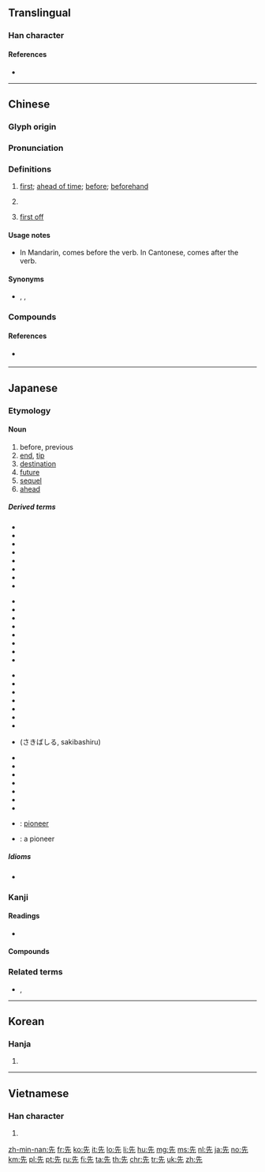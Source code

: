 {{also|失|矢}}
==Translingual==
{{stroke order|strokes=6}}

===Han character===
{{Han char|rn=10|rad=儿|as=04|sn=6|four=24211|canj=HGHU|ids=⿱⺧儿}}

====References====
* {{Han ref|kx=0124.050|dkj=01349|dj=0260.060|hdz=10267.020|uh=5148|ud=20808|bh=A5FD|bd=42493}}

----

==Chinese==
{{zh-forms}}

===Glyph origin===
{{Han etym}}

===Pronunciation===
{{zh-pron
|m=xiān
|c=sin1
|g=xien1
|h=pfs=sîn
|j=xie1
|md=sĕng/siĕng
|md_note=sĕng - vernacular; siĕng - literary
|mn=seng/sin/sian
|mn_note=seng, sin - vernacular; sian - literary
|mn-t=sing1
|w=1xi san
|mc=y
|oc=y
|ma=y
|cat=a,adv
}}

===Definitions===
{{zh-hanzi}}

# [[first]]; [[ahead of time]]; [[before]]; [[beforehand]]
#: {{zh-x|我 要 先 去 洗手間。|I need to go to the bathroom '''first'''.}}
#: {{zh-x|我 要{jiu3} 去 廁{ci3}所 先。|I need to go to the bathroom '''first'''.|C}}
# {{rfdef|lang=zh}}
#: {{zh-x|佢 瞓 到 而家 先 瞓 醒 覺。|He slept so long that he only woke up just now.|C}}
#: {{zh-x|你 先 食 一 碗 飯 點 會 夠！|Eating one bowl isn't enough!|C}}
#: {{zh-x|呢{nei1}啲 先 係 唱歌。|''This'' is ''true'' singing.|C}}
#: {{zh-x|你 唔係 頭先 先 去 咗 咩。|Didn't you just go?|C}}
# {{lb|zh|Cantonese}} [[first off]]
#: {{zh-x|你 買 咗 未 先？|First off, have you even bought it yet?|C}}

====Usage notes====
* {{gloss|first; beforehand}} In Mandarin, {{lang|zh|先}} comes before the verb. In Cantonese, {{lang|zh|先}} comes after the verb.

====Synonyms====
* {{sense|first}} {{zh-l|首先}}, {{zh-l|最先}}, {{zh-l|第一}}

===Compounds===
{{zh-der|先鋒|先帝|先生|先意承旨|先蠶|先母|先發|事先|先達|先人|從先|先是|先時|冬烘先生|先正|先天說|先登|恐後爭先|先聲|先馳得點|先祖考|先意希旨|先零|先驅螻蟻|意在筆先|先驅|先澤|大先生|先識遠量|先古|坌鳥先飛|先疇|先見|先師|先卿|先遣部隊|先鞭|先哲|先天缺陷|先機|先入之見|大人先生|最先|先妣|先頭|全真先生|先例|幸為先容|七代先靈|先進|先憂後樂|先睹為快|巴先|先覺先知|先天不足|意存筆先|女先|先行後聞|先儒|先祖妣|優先|後發先至|先盛後衰|恢先緒|先民|先兆|先君|先禮後兵|先河|下江先生|先行|德先生|先荊|先來後到|得先手|後先輝映|先父|後實先聲|制敵機先|先世|先塋|先吾著鞭|先來|先室|地理先生|先臣|先頭部隊|先路|先覺|先導|一馬當先|先祀|在先|先見之明|廣文先生|古聖先賢|先緒|小先生|先斬後聞|先天性|先嚴|先聖|先祖|先入為主|先德|先慈|先行官|先主|五柳先生|先輩|先聲奪人|好好先生|儘先|女先生|奮勇當先|奮勇爭先|先識|先遣作戰|太老先生|守先待後|孝先便腹|先農|先遣隊|佔先|先聲後實|先王|先秦|先賢|先走一步|先天|先驅者|亭林先生|先兒|夯雀先飛|一路領先|先後|先考|先策|先決條件|原先|先驗主義|先難後獲|先皇|先公後私|先妾|先秦諸子|先令|先年|先決問題|先容|先前|先意承志|先進國家|先議權|先花後果|先知先覺|先知|先發制人|先烈|先期|先施|先斬後奏|先手|先從隗始|先後倒置|先夫|先務|優先權|先缺後空|急先鋒|先鋒隊|先人後己|未風先雨|楮先生|望秋先零|有言在先|攙先|承先啟後|比先時|甘井先竭|擁彗先驅|未老先衰|搶先|捷足先登|祖鞭先著|疾足先得|私塾先生|禮先壹飯|禍為福先|疋先裡|祖先|率先|瞽目先生|福為禍先|捷足先得|當先|敢勇當先|有約在先|猛著先鞭|未卜先知|爭先|比先|烏有先生|爭先恐後|探先|洞察機先|機先|洞燭機先|早先|稷下先生|預先|開先例|鄉先達|笨雀先飛|逐兔先得|算命先生|老先|負弩先驅|近火先燋|非有先生|馬蓋先|領先群倫|開路先鋒|老先生|荷葉先師|首先|陽明先生|至聖先師|風水先生|躬先表率|頭先|領先指標|革命先烈|鄉先生|笨鳥先飛|道學先生|領先群雄|遙遙領先|賽先生|領先|躬先士卒|身先士卒|起先|老祖先|身先士眾|門館先生|著先鞭}}

====References====
* {{qualifier|Min Nan}} {{thcwd|2063}}

----

==Japanese==

===Etymology===
{{ja-kanjitab|さき|yomi=k}}

====Noun====
{{ja-noun|さき}}

# before, previous
# [[end]], [[tip]]
# [[destination]]
# [[future]]
# [[sequel]]
# [[ahead]]

=====Derived terms=====
{{top4}}
* {{l|ja|行き先}}
* {{l|ja|生い先}}
* {{l|ja|老い先}}
* {{l|ja|送り先}}
* {{l|ja|お先}}
* {{l|ja|此の先}}
* {{l|ja|差し出し先}}
* {{l|ja|仕入れ先}}
{{mid4}}
* {{l|ja|立ち回り先}}
* {{l|ja|使い先}}
* {{l|ja|勤め先}}
* {{l|ja|問い合わせ先}}
* {{l|ja|嫁ぎ先}}
* {{l|ja|届け先}}
* {{l|ja|取り引き先}}
* {{l|ja|引っ越し先}}
{{mid4}}
* {{l|ja|ペン先}}
* {{l|ja|真っ先}}
* {{l|ja|切っ先}}
* {{l|ja|先んじる}}
* {{l|ja|先んずる}}
* {{l|ja|先借り}}
* {{l|ja|先取り}}
* {{l|ja|先走る}} (さきばしる, sakibashiru)
{{mid4}}
* {{l|ja|先送り}}
* {{l|ja|先買い}}
* {{l|ja|先売り}}
* {{l|ja|先付け}}
* {{l|ja|先払い}}
* {{l|ja|先立つ}}
* {{l|ja|先立てる}}
* {{l|ja|先駆}}: [[pioneer]]
* {{l|ja|先駆者}}: a pioneer
{{bottom}}

=====Idioms=====
* {{l|ja|先を越す}}

===Kanji===
{{ja-kanji|grade=1|rs=儿04}}

====Readings====
* {{ja-readings|on=[[せん]] ([[sen]])|kun=[[さき]] ([[saki]]), [[さきんじる]] ([[先んじる]], [[sakinjiru]]), [[まず]] ([[先ず]], [[mazu]])}}

====Compounds====
{{der3
| {{ja-r|宛先|あてさき}}
| {{ja-r|後先|あとさき}}
| {{ja-r|一寸先|いっすんさき}}
| {{ja-r|移転先|いてんさき}}
| {{ja-r|縁先|のきさき}}
| {{ja-r|御先|おさき}}
| {{ja-r|肩先|かたさき}}
| {{ja-r|機先|きせん}}
| {{ja-r|勤務先|きんむさき}}
| {{ja-r|口先|くちさき}}
| {{ja-r|剣先|けんさき}}
| {{ja-r|下馬先|げばさき}}
| {{ja-r|玄関先|げんかんさき}}
| {{ja-r|現先|げんさき}}
| {{ja-r|購入先|こうにゅうさき}}
| {{ja-r|小手先|こてさき}}
| {{ja-r|幸先|さいさき}}
| {{ja-r|先々|さきざき}}, {{ja-r|先先|さきざき}}
| {{ja-r|潮先|しおさき}}
| {{ja-r|指示先|しじさき}}
| {{ja-r|舌先|したさき}}
| {{ja-r|就職先|しゅうそくさき}}
| {{ja-r|宿泊先|しゅくはくさき}}
| {{ja-r|照会先|しょうかいさき}}
| {{ja-r|送付先|そうふさき}}
| {{ja-r|祖先|そせん}}
| {{ja-r|太刀先|たちさき}}
| {{ja-r|旅先|たびさき}}
| {{ja-r|注文先|ちゅうもんさき}}
| {{ja-r|筒先|つつさき}}
| {{ja-r|爪先|つめさき}}
| {{ja-r|手先|てさき}}
| {{ja-r|手羽先|てばさき}}
| {{ja-r|転居先|てんいさき}}
| {{ja-r|転送先|てんそうさき}}
| {{ja-r|転任先|てんにんさき}}
| {{ja-r|出先|でさき}}
| {{ja-r|伝送先|でんそうさき}}
| {{ja-r|得意先|とくいさき}}
| {{ja-r|突先|とっさき}}
| {{ja-r|取引先|とりひきさき}}
| {{ja-r|庭先|にわさき}}
| {{ja-r|軒先|のきさき}}
| {{ja-r|配達先|はいたつさき}}
| {{ja-r|刷毛先|はけさき}}
| {{ja-r|刃先|はさき}}
| {{ja-r|鼻先|はなさき}}
| {{ja-r|春先|はるさき}}
| {{ja-r|火先|ほさき}}
| {{ja-r|一足先|ひとあしさき}}
| {{ja-r|筆先|ふでさき}}
| {{ja-r|舳先|へさき}}
| {{ja-r|奉公先|ほうこうさき}}
| {{ja-r|矛先|ほこさき}}
| {{ja-r|穂先|ほさき}}
| {{ja-r|水先|みずさき}}
| {{ja-r|店先|みせさき}}
| {{ja-r|胸先|むなさき}}
| {{ja-r|目先|めさき}}
| {{ja-r|矢先|やさき}}
| {{ja-r|槍先|やりさき}}
| {{ja-r|優先|ゆうせん}}
| {{ja-r|指先|ゆびさき}}
| {{ja-r|旅行先|りょこうさき}}
| {{ja-r|連絡先|れんらくさき}}
| {{ja-r|帥先|そっせん}}, {{ja-r|卒先|そっせん}}, {{ja-r|率先|そっせん}}
| {{ja-r|一先|ひとまず}}
| {{ja-r|先頃|さきごろ}}
| {{ja-r|先安|さきやす}}
| {{ja-r|先鋭|せんえい}}
| {{ja-r|先王|せんのう}}
| {{ja-r|先回|せんかい}}
| {{ja-r|先覚|せんかく}}
| {{ja-r|先学|せんがく}}
| {{ja-r|先議|せんぎ}}
| {{ja-r|先客|せんきゃく}}
| {{ja-r|先金|さきがね}}
| {{ja-r|先駆|せんく}}
| {{ja-r|先君|せんくん}}
| {{ja-r|鋭先形|えいせんけい}}
| {{ja-r|先決|せんけつ}}
| {{ja-r|先月|せんげつ}}
| {{ja-r|先見|せんけん}}
| {{ja-r|先賢|せんけん}}
| {{ja-r|先遣|せんけん}}
| {{ja-r|先験的|せんけんてき}}
| {{ja-r|先古|せんこ}}
| {{ja-r|先口|せんこう}}
| {{ja-r|先攻|せんこう}}
| {{ja-r|先皇|せんのう}}
| {{ja-r|先考|せんこう}}
| {{ja-r|先行|せんこう}}
| {{ja-r|先高|せんこう}}
| {{ja-r|先刻|せんこく}}
| {{ja-r|先妻|せんさい}}
| {{ja-r|先細|せんさい}}
| {{ja-r|先在|せんざい}}
| {{ja-r|先山|せんざん}}
| {{ja-r|先史|せんし}}
| {{ja-r|先師|せんし}}
| {{ja-r|先主|せんしゅ}}
| {{ja-r|先取|せんしゅ}}
| {{ja-r|先手|せんて}}
| {{ja-r|先蹴|せんしゅう}}
| {{ja-r|先週|せんしゅう}}
| {{ja-r|先住|せんじゅう}}
| {{ja-r|先述|せんじゅつ}}
| {{ja-r|先勝|せんしょう}}
| {{ja-r|先進|せんしん}}
| {{ja-r|先人|せんじん}}
| {{ja-r|先陣|せんじん}}
| {{ja-r|先制|せんせい}}
| {{ja-r|先生|せんせい}}
| {{ja-r|先聖|せんせい}}
| {{ja-r|先祖|せんぞ}}
| {{ja-r|先太|さきぶと}}
| {{ja-r|先代|せんだい}}
| {{ja-r|先達|せんだつ}}
| {{ja-r|先端|せんたん}}
| {{ja-r|先知|せんち}}
| {{ja-r|先着|せんちゃく}}
| {{ja-r|先帝|せんのう}}
| {{ja-r|先程|さきほど}}
| {{ja-r|先哲|せんてつ}}
| {{ja-r|先天|せんてん}}
| {{ja-r|先登|せんとう}}, {{ja-r|先頭|せんとう}}
| {{ja-r|先途|せんど}}
| {{ja-r|先度|せんど}}
| {{ja-r|先塔|せんとう}}
| {{ja-r|先投|せんとう}}
| {{ja-r|先導|せんどう}}
| {{ja-r|先日|せんじつ}}
| {{ja-r|先入|せんにゅ}}
| {{ja-r|先任|せんにん}}
| {{ja-r|先年|せんねん}}
| {{ja-r|先輩|せんぱい}}
| {{ja-r|先発|せんぱつ}}
| {{ja-r|先般|せんぱん}}
| {{ja-r|先番|せんばん}}
| {{ja-r|先非|せんぴ}}
| {{ja-r|先夫|せんぷ}}
| {{ja-r|先婦|せんぷ}}
| {{ja-r|先父|せんぷ}}
| {{ja-r|先負|せんぶ}}
| {{ja-r|先物|さきもの}}
| {{ja-r|先兵|せんぺい}}
| {{ja-r|先便|せんべん}}
| {{ja-r|先鞭|せんべん}}
| {{ja-r|先方|せんぽう}}
| {{ja-r|先鋒|せんぽう}}
| {{ja-r|先棒|さきぼう}}
| {{ja-r|先務|せんむ}}
| {{ja-r|先夜|せんや}}
| {{ja-r|先役|せんやく}}
| {{ja-r|先約|せんやく}}
| {{ja-r|先様|せんさま}}
| {{ja-r|先隣|さきどなり}}
| {{ja-r|先例|せんれい}}
| {{ja-r|先妣|せんぴ}}
| {{ja-r|先伝言|せんでんごん}}: [[herald]]
}}

===Related terms===
* {{ja-r|先達て|せんだって}}, {{ja-r|先だって|せんだって}}

----

==Korean==

===Hanja===
{{ko-hanja|hangeul=선|eumhun=먼저|ehrv=meonjeo|ehmr=mŏnjŏ|ehy=mence}}

# {{defn|lang=ko|sort=儿04}}

----

==Vietnamese==

===Han character===
{{vi-hantu|[[tiên]], [[ten]], [[teng]]|rs=儿04}}

# {{defn|lang=vi|sort=儿04}}

[[zh-min-nan:先]]
[[fr:先]]
[[ko:先]]
[[it:先]]
[[lo:先]]
[[li:先]]
[[hu:先]]
[[mg:先]]
[[ms:先]]
[[nl:先]]
[[ja:先]]
[[no:先]]
[[km:先]]
[[pl:先]]
[[pt:先]]
[[ru:先]]
[[fi:先]]
[[ta:先]]
[[th:先]]
[[chr:先]]
[[tr:先]]
[[uk:先]]
[[zh:先]]